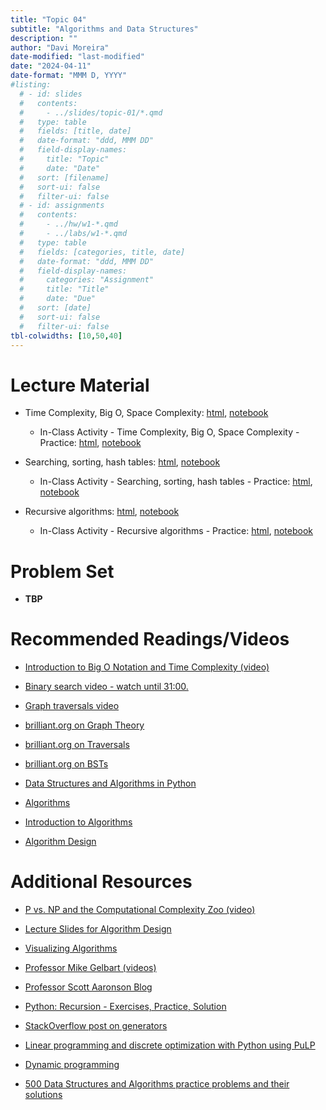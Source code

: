 ```yaml
---
title: "Topic 04"
subtitle: "Algorithms and Data Structures"
description: ""
author: "Davi Moreira"
date-modified: "last-modified"
date: "2024-04-11"
date-format: "MMM D, YYYY"
#listing:
  # - id: slides
  #   contents:
  #     - ../slides/topic-01/*.qmd
  #   type: table
  #   fields: [title, date]
  #   date-format: "ddd, MMM DD"
  #   field-display-names:
  #     title: "Topic"
  #     date: "Date"
  #   sort: [filename]
  #   sort-ui: false
  #   filter-ui: false
  # - id: assignments
  #   contents:
  #     - ../hw/w1-*.qmd
  #     - ../labs/w1-*.qmd
  #   type: table
  #   fields: [categories, title, date]
  #   date-format: "ddd, MMM DD"
  #   field-display-names:
  #     categories: "Assignment"
  #     title: "Title"
  #     date: "Due"
  #   sort: [date]
  #   sort-ui: false
  #   filter-ui: false
tbl-colwidths: [10,50,40]
---
```


# Lecture Material

-   Time Complexity, Big O, Space Complexity: [html](/lecture_material/material-topic-04/01-py-complexity-big-O.html){target="_blank"}, [notebook](https://github.com/davi-moreira/2024S_dsc_emory_qtm_350/blob/main/docs/lecture_material/material-topic-04/_01-py-complexity-big-O.ipynb){target="_blank"}

    -   In-Class Activity - Time Complexity, Big O, Space Complexity - Practice: [html](/lecture_material/material-topic-04/01-py-complexity-big-O-practice.html){target="_blank"}, [notebook](https://github.com/davi-moreira/2024S_dsc_emory_qtm_350/blob/main/docs/lecture_material/material-topic-04/_01-py-complexity-big-O-practice.ipynb){target="_blank"}

-   Searching, sorting, hash tables: [html](/lecture_material/material-topic-04/02-py-searching-sorting-hash.html){target="_blank"}, [notebook](https://github.com/davi-moreira/2024S_dsc_emory_qtm_350/blob/main/docs/lecture_material/material-topic-04/_02-py-searching-sorting-hash.ipynb){target="_blank"}

    -   In-Class Activity - Searching, sorting, hash tables - Practice: [html](/lecture_material/material-topic-04/02-py-searching-sorting-hash-practice.html){target="_blank"}, [notebook](https://github.com/davi-moreira/2024S_dsc_emory_qtm_350/blob/main/docs/lecture_material/material-topic-04/_02-py-searching-sorting-hash-practice.ipynb){target="_blank"}

-   Recursive algorithms: [html](/lecture_material/material-topic-04/03-py-recursive-algorithms.html){target="_blank"}, [notebook](https://github.com/davi-moreira/2024S_dsc_emory_qtm_350/blob/main/docs/lecture_material/material-topic-04/_03-py-recursive-algorithms.ipynb){target="_blank"}

    -   In-Class Activity - Recursive algorithms - Practice: [html](/lecture_material/material-topic-04/03-py-recursive-algorithms-practice.html){target="_blank"}, [notebook](https://github.com/davi-moreira/2024S_dsc_emory_qtm_350/blob/main/docs/lecture_material/material-topic-04/_03-py-recursive-algorithms-practice.ipynb){target="_blank"}


```{=html}
<!---



-   Recursive data structures: [html](/lecture_material/material-topic-04/01-py-basics.html){target="_blank"}, [notebook](https://github.com/davi-moreira/2024S_dsc_emory_qtm_350/blob/main/docs/lecture_material/material-topic-04/_01-py-basics.ipynb){target="_blank"}

    -   In-Class Activity - TBP

-   Graphs, graph searches: [html](/lecture_material/material-topic-04/01-py-basics.html){target="_blank"}, [notebook](https://github.com/davi-moreira/2024S_dsc_emory_qtm_350/blob/main/docs/lecture_material/material-topic-03/_01-py-basics.ipynb){target="_blank"}

    -   In-Class Activity - TBP

--->
```
# Problem Set

-   **TBP**

# Recommended Readings/Videos

<!---- [](){target="_blank"}--->

-   [Introduction to Big O Notation and Time Complexity (video)](https://www.youtube.com/watch?v=D6xkbGLQesk){target="_blank"}

-   [Binary search video - watch until 31:00.](https://www.youtube.com/watch?v=y62zj9ozPOM&t=1314s){target="_blank"}

-   [Graph traversals video](https://www.youtube.com/watch?v=bIA8HEEUxZI){target="_blank"}

-   [brilliant.org on Graph Theory](https://brilliant.org/wiki/graph-theory/){target="_blank"}

-   [brilliant.org on Traversals](https://brilliant.org/wiki/traversals/){target="_blank"}

-   [brilliant.org on BSTs](https://brilliant.org/wiki/binary-search-trees/){target="_blank"}

-   [Data Structures and Algorithms in Python](https://www.amazon.com/Structures-Algorithms-Python-Michael-Goodrich/dp/1118290275){target="_blank"}

-   [Algorithms](https://highered.mheducation.com/sites/0073523402/index.html){target="_blank"}

-   [Introduction to Algorithms](https://mitpress.mit.edu/9780262046305/introduction-to-algorithms/){target="_blank"}

-   [Algorithm Design](https://www.amazon.com/Algorithm-Design-Jon-Kleinberg/dp/0321295358){target="_blank"}

# Additional Resources

-   [P vs. NP and the Computational Complexity Zoo (video)](https://www.youtube.com/watch?v=YX40hbAHx3s){target="_blank"}

-   [Lecture Slides for Algorithm Design](https://www.cs.princeton.edu/~wayne/kleinberg-tardos/){target="_blank"}

-   [Visualizing Algorithms](https://bost.ocks.org/mike/algorithms/){target="_blank"}

-   [Professor Mike Gelbart (videos)](https://www.youtube.com/playlist?list=PLWmXHcz_53Q02OsWy9IduQiSGUSnVGFhm){target="_blank"}

-   [Professor Scott Aaronson Blog](https://scottaaronson.blog/){target="_blank"}

-   [Python: Recursion - Exercises, Practice, Solution](https://www.w3resource.com/python-exercises/data-structures-and-algorithms/python-recursion.php){target="_blank"}

-   [StackOverflow post on generators](https://stackoverflow.com/questions/231767/what-does-the-yield-keyword-do-in-python/231855#231855){target="_blank"}

-   [Linear programming and discrete optimization with Python using PuLP](https://towardsdatascience.com/linear-programming-and-discrete-optimization-with-python-using-pulp-449f3c5f6e99){target="_blank"}

-   [Dynamic programming](https://web.mit.edu/15.053/www/AMP-Chapter-11.pdf){target="_blank"}

-   [500 Data Structures and Algorithms practice problems and their solutions](https://kingrayhan.medium.com/500-data-structures-and-algorithms-practice-problems-and-their-solutions-b45a83d803f0){target="_blank"}

